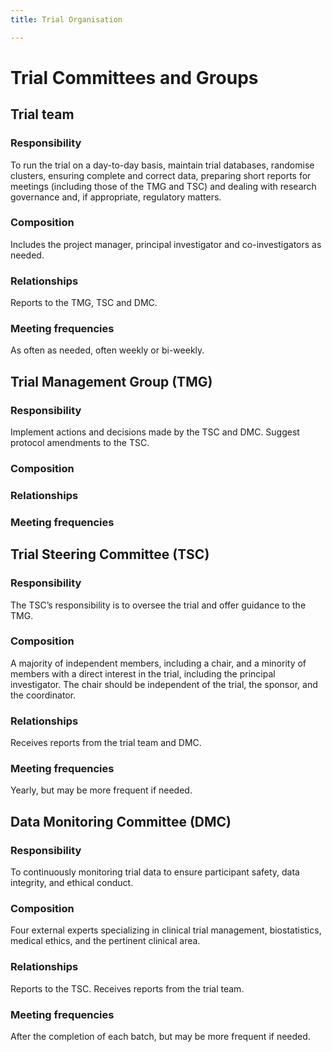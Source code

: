 ```yaml
---
title: Trial Organisation

---
```


# Trial Committees and Groups

## Trial team

### Responsibility

To run the trial on a day-to-day basis, maintain trial databases, randomise clusters, ensuring complete and correct data, preparing short reports for meetings (including those of the TMG and TSC) and dealing with research governance and, if appropriate, regulatory matters.

### Composition

Includes the project manager, principal investigator and co-investigators as needed. 

### Relationships

Reports to the TMG, TSC and DMC.

### Meeting frequencies

As often as needed, often weekly or bi-weekly.

## Trial Management Group (TMG)

### Responsibility

Implement actions and decisions made by the TSC and DMC. Suggest protocol amendments to the TSC.

### Composition

### Relationships

### Meeting frequencies

## Trial Steering Committee (TSC)

### Responsibility

The TSC's responsibility is to oversee the trial and offer guidance to the TMG.

### Composition

A majority of independent members, including a chair, and a minority of members with a direct interest in the trial, including the principal investigator. The chair should be independent of the trial, the sponsor, and the coordinator.

### Relationships

Receives reports from the trial team and DMC.

### Meeting frequencies

Yearly, but may be more frequent if needed.

## Data Monitoring Committee (DMC)

### Responsibility

To continuously monitoring trial data to ensure participant safety, data integrity, and ethical conduct. 

### Composition

Four external experts specializing in clinical trial management, biostatistics, medical ethics, and the pertinent clinical area.

### Relationships

Reports to the TSC. Receives reports from the trial team.

### Meeting frequencies

After the completion of each batch, but may be more frequent if needed.